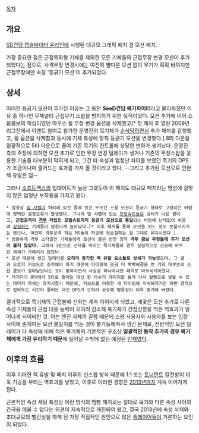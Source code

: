 [[목차]]

== 개요 ==
[[SD건담 캡슐파이터 온라인]]에 시행된 대규모 그래픽 패치 겸 모션 패치.

가장 중요한 점은 근접특화형 기체를 제외한 모든 기체들의 근접무장 변경 모션이 추가되었다는 점으로, 사격무장 변경시에는 여전히 별다른 모션 없이 무기가 휙휙 바뀌지만 근접무장에만 속칭 '등긁기 모션'이 추가되었다.

== 상세 ==
이러한 등긁기 모션이 추가된 이유는 그 동안 '''SeeD건담 묵기파이터'''라고 불리워졌던 이유 중 하나인 무패널티 근접무기 스왑을 방지하기 위한 목적이었다. 모션 추가에 이어 스왑콤보의 핵심이었던 마우스 휠 무장 변경 옵션을 삭제했고[* 첫 패치 후 열린 2009년 리그전에서 이벤트 참여로 참가한 운영진의 묵기체가 [[순삭]]당하면서 추가 패치를 감행했고, 휠 옵션을 삭제함과 동시에 기체 특성에 맞춰 등긁기 모션을 변경했다.] 8타 다운을 일괄적으로 5타 다운으로 줄여 기존 묵기의 컨트롤에 상당한 변화가 생겨났다. 운영진 측의 주장에 의하면 모션 추가로 인한 무장 변경 딜레이가 생겨나 기존의 무장스왑을 응용한 기술들 대부분이 막히게 되고, 그간 타 속성과 엄청난 차이를 보였던 묵기의 DPS가 조금이나마 줄어드는 효과를 가져 올 것이라고 했다. --그리고 추가된 모션으로 인한 렉 유발은 덤--

그러나 [[소프트맥스]]의 업데이트가 늘상 그랬듯이 이 패치도 대규모 패치라는 명성에 걸맞지 않은 엄청난 부작용을 가지고 왔다.

 * 설정상 [[빔 샤벨]]이 허리에 있건 등에 있건 무조건 스왑 모션이 등긁기 형태로 고정되는 바람에 명백한 설정오류가 발생했다. 그나마 빔 샤벨이 있는 [[모빌슈트]]들은 상태가 나은 편이고, '''근접공격이 [[격투]] 타입인 모빌슈트까지 등긁기 모션으로 통일'''되는 바람에 난데없이 허공에 [[삽질]]하는 기체들이 엄청나게 늘어났다.[* 이후 패치를 통해 모션을 어느 정도 분할시키기는 했으나, 여전히 격투공격 하는 MS들이 허공에 헛손질하는 걸 그대로 유지시켰다.]
 * 엉뚱하게 격투 스타일인 기체들에게 모션이 붙은 반면 정작 '''격투 콤보 무장들에 추가 모션이 붙지 않았다.''' 그래서 3번으로 선타를 먹이는 묵기체들의 경우 실질적으로 선공에 아무런 제제가 가해지지 않았다.
 * 모션 때문에 생긴 딜레이를 '''오히려 증가한 렉 유발 요소들로 상쇄가 가능'''했으며, 그 결과 오로지 키보드로 조작해야 하기 때문에 타이밍이 조금 더 빡빡해졌을 뿐 거의 대부분의 스왑 콤보가 살아남았다는 것이 밝혀지면서 사실상 하나마나한 패치로 마무리지어졌다.
 * 거기다가 8타에서 5타로 줄어든 대신 한 타수의 데미지를 올려 놔서 칼빵으로 넣을 수 있는 데미지 자체는 유지시켰기 때문에, 키보드를 이용한 새 타이밍에 익숙해지기만 하면 경직으로 잡아두는 시간이 줄어든 대신 DPS가 오히려 상승해 범용성이 더욱 증가해 버렸다.

결과적으로 묵기체의 근접불패 신화는 계속 이어지게 되었고, 애꿎은 모션 추가로 다른 속성 기체들의 근접 대응 능력이 오히려 감소해 묵기체가 간접상향을 먹은 역효과가 일어나게 되어버린 것. 이는 엔진 자체의 결함 때문에 스왑 사용자와 사용자를 보는 입장 사이에 존재하는 모션 불일치를 막는 것이 불가능해져서 생긴 문제로, 전반적인 모션 딜레이가 타 속성에 비해 적은 묵기체의 기본적인 구조상 '''일괄적인 동작 추가의 경우 묵기체에게 가장 유리하기 때문'''에 일어날 수밖에 없는 예정된 [[인재]]였다.

== 이후의 흐름 ==
이후 이러한 렉 유발 및 패치 이후의 신스왑 방식 때문에 1:1 또는 [[토너먼트]] 칼전방이 더욱 기승을 부리는 역효과를 낳았고, 이후로 이러한 경향은 [[2013년]]까지 계속 이어지게 된다.

근본적인 속성 세팅 특성상 이런 방식의 땜빵 패치로는 절대로 묵기와 다른 속성 사이의 간극을 메울 수 없다는 의견이 지속적으로 개진되어 왔고, 결국 2013년에 속성 삭제와 초대규모의 밸런싱을 하게 된 가장 직접적인 원인으로 많은 [[플레이어]]들이 거론하는 요인이 되었다.
